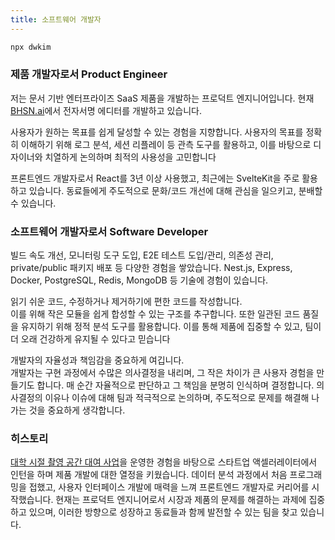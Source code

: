 ```yaml
---
title: 소프트웨어 개발자
---
```


```sh
npx dwkim
```

<h3>제품 개발자로서 <span className="text-gray-500 text-xs">Product Engineer</span></h3>

저는 문서 기반 엔터프라이즈 SaaS 제품을 개발하는 프로덕트 엔지니어입니다. 현재 <a href="https://bhsn.ai" target="_blank">BHSN.ai</a>에서 전자서명 에디터를 개발하고 있습니다.

사용자가 원하는 목표를 쉽게 달성할 수 있는 경험을 지향합니다.
사용자의 목표를 정확히 이해하기 위해 로그 분석, 세션 리플레이 등 관측 도구를 활용하고, 이를 바탕으로 디자이너와 치열하게 논의하며 최적의 사용성을 고민합니다

프론트엔드 개발자로서 React를 3년 이상 사용했고, 최근에는 SvelteKit을 주로 활용하고 있습니다.
동료들에게 주도적으로 문화/코드 개선에 대해 관심을 일으키고, 분배할 수 있습니다.

<h3>소프트웨어 개발자로서 <span className="text-gray-500 text-xs">Software Developer</span></h3>

빌드 속도 개선, 모니터링 도구 도입, E2E 테스트 도입/관리, 의존성 관리, private/public 패키지 배포 등 다양한 경험을 쌓았습니다. 
Nest.js, Express, Docker, PostgreSQL, Redis, MongoDB 등 기술에 경험이 있습니다.

읽기 쉬운 코드, 수정하거나 제거하기에 편한 코드를 작성합니다.<br/>
이를 위해 작은 모듈을 쉽게 합성할 수 있는 구조를 추구합니다. 또한 일관된 코드 품질을 유지하기 위해 정적 분석 도구를 활용합니다. 이를 통해 제품에 집중할 수 있고, 팀이 더 오래 건강하게 유지될 수 있다고 믿습니다


개발자의 자율성과 책임감을 중요하게 여깁니다.<br/>
개발자는 구현 과정에서 수많은 의사결정을 내리며, 그 작은 차이가 큰 사용자 경험을 만들기도 합니다. 매 순간 자율적으로 판단하고 그 책임을 분명히 인식하며 결정합니다. 의사결정의 이유나 이슈에 대해 팀과 적극적으로 논의하며, 주도적으로 문제를 해결해 나가는 것을 중요하게 생각합니다.

### 히스토리 
<a href="https://baek.co" target="_blank">대학 시절 촬영 공간 대여 사업</a>을 운영한 경험을 바탕으로 스타트업 액셀러레이터에서 인턴을 하며 제품 개발에 대한 열정을 키웠습니다. 데이터 분석 과정에서 처음 프로그래밍을 접했고, 사용자 인터페이스 개발에 매력을 느껴 프론트엔드 개발자로 커리어를 시작했습니다.
현재는 프로덕트 엔지니어로서 시장과 제품의 문제를 해결하는 과제에 집중하고 있으며, 이러한 방향으로 성장하고 동료들과 함께 발전할 수 있는 팀을 찾고 있습니다.
